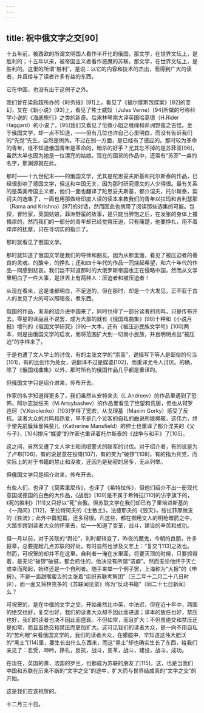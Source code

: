 ```yaml
---
---
---
```

title: 祝中俄文字之交[90]
---




十五年前，被西欧的所谓文明国人看作半开化的俄国，那文学，在世界文坛上，是胜利的；十五年以来，被帝国主义者看作恶魔的苏联，那文学，在世界文坛上，是胜利的。这里的所谓“胜利”，是说：以它的内容和技术的杰出，而得到广大的读者，并且给与了读者许多有益的东西。

它在中国，也没有出于这例子之外。

我们曾在梁启超所办的《时务报》[91]上，看见了《福尔摩斯包探案》[92]的变幻，又在《新小说》[93]上，看见了焦士威奴（Jules Verne）[94]所做的号称科学小说的《海底旅行》之类的新奇。后来林琴南大译英国哈葛德（H.Rider Haggard）的小说了，[95]我们又看见了伦敦小姐之缠绵和菲洲野蛮之古怪。至于俄国文学，却一点不知道，——但有几位也许自己心里明白，而没有告诉我们的“先觉”先生，自然是例外。不过在别一方面，是已经有了感应的。那时较为革命的青年，谁不知道俄国青年是革命的，暗杀的好手？尤其忘不掉的是苏菲亚[96]，虽然大半也因为她是一位漂亮的姑娘。现在的国货的作品中，还常有“苏菲”一类的名字，那渊源就在此。

那时——十九世纪末——的俄国文学，尤其是陀思妥夫斯基和托尔斯泰的作品，已经很影响了德国文学，但这和中国无关，因为那时研究德文的人少得很。最有关系的是英美帝国主义者，他们一面也翻译了陀思妥夫斯基，都介涅夫，托尔斯泰，契诃夫的选集了，一面也用那做给印度人读的读本来教我们的青年以拉玛和吉利瑟那（Rama and Krishna）[97]的对话，然而因此也携带了阅读那些选集的可能。包探，冒险家，英国姑娘，菲洲野蛮的故事，是只能当醉饱之后，在发胀的身体上搔搔痒的，然而我们的一部分的青年却已经觉得压迫，只有痛楚，他要挣扎，用不着痒痒的抚摩，只在寻切实的指示了。

那时就看见了俄国文学。

那时就知道了俄国文学是我们的导师和朋友。因为从那里面，看见了被压迫者的善良的灵魂，的酸辛，的挣扎；还和四十年代的作品一同烧起希望，和六十年代的作品一同感到悲哀。我们岂不知道那时的大俄罗斯帝国也正在侵略中国，然而从文学里明白了一件大事，是世界上有两种人：压迫者和被压迫者！

从现在看来，这是谁都明白，不足道的，但在那时，却是一个大发见，正不亚于古人的发见了火的可以照暗夜，煮东西。

俄国的作品，渐渐的绍介进中国来了，同时也得了一部分读者的共鸣，只是传布开去。零星的译品且不说罢，成为大部的就有《俄国戏曲集》[98]十种和《小说月报》增刊的《俄国文学研究》[99]一大本，还有《被压迫民族文学号》[100]两本，则是由俄国文学的启发，而将范围扩大到一切弱小民族，并且明明点出“被压迫”的字样来了。

于是也遭了文人学士的讨伐，有的主张文学的“崇高”，说描写下等人是鄙俗的勾当[101]，有的比创作为处女，说翻译不过是媒婆[102]，而重译尤令人讨厌。的确，除了《俄国戏曲集》以外，那时所有的俄国作品几乎都是重译的。

但俄国文学只是绍介进来，传布开去。

作家的名字知道得更多了，我们虽然从安特来夫（L.Andreev）的作品里遇到了恐怖，阿尔志跋绥夫（M.Artsybashev）的作品里看见了绝望和荒唐，但也从珂罗连珂（V.Korolenko）[103]学得了宽宏，从戈理基（Maxim Gorky）感受了反抗。读者大众的共鸣和热爱，早不是几个论客的自私的曲说所能掩蔽，这伟力，终于使先前膜拜曼殊斐儿（Katherine Mansfield）的绅士也重译了都介涅夫的《父与子》，[104]排斥“媒婆”的作家也重译着托尔斯泰的《战争与和平》了[105]。

这之间，自然又遭了文人学士和流氓警犬的联军的讨伐。对于绍介者，有的说是为了卢布[106]，有的说是意在投降[107]，有的笑为“破锣”[108]，有的指为共党，而实际上的对于书籍的禁止和没收，还因为是秘密的居多，无从列举。

但俄国文学只是绍介进来，传布开去。

有些人们，也译了《莫索里尼传》，也译了《希特拉传》，但他们绍介不出一册现代意国或德国的白色的大作品，《战后》[109]是不属于希特拉[110]的卐字旗下的，《死的胜利》[111]又只好以“死”自傲。但苏联文学在我们却已有了里培进斯基的《一周间》[112]，革拉特珂夫的《士敏土》，法捷耶夫的《毁灭》，绥拉菲摩微支的《铁流》；此外中篇短篇，还多得很。凡这些，都在御用文人的明枪暗箭之中，大踏步跨到读者大众的怀里去，给一一知道了变革，战斗，建设的辛苦和成功。

但一月以前，对于苏联的“舆论”，刹时都转变了，昨夜的魔鬼，今朝的良朋，许多报章，总要提起几点苏联的好处，有时自然也涉及文艺上：“复交”[113]之故也。然而，可祝贺的却并不在这里。自利者一淹在水里面，将要灭顶的时候，只要抓得着，是无论“破锣”破鼓，都会抓住的，他决没有所谓“洁癖”。然而无论他终于灭亡或幸而爬起，始终还是一个自利者。随手来举一个例子罢，上海称为“大报”的《申报》，不是一面甜嘴蜜舌的主张着“组织苏联考察团”（三二年十二月二十八日时评），而一面又将林克多的《苏联闻见录》称为“反动书籍”（同二十七日新闻）么？

可祝贺的，是在中俄的文字之交，开始虽然比中英，中法迟，但在近十年中，两国的绝交也好，复交也好，我们的读者大众却不因此而进退；译本的放任也好，禁压也好，我们的读者也决不因此而盛衰。不但如常，而且扩大；不但虽绝交和禁压还是如常，而且虽绝交和禁压而更加扩大。这可见我们的读者大众，是一向不用自私的“势利眼”来看俄国文学的。我们的读者大众，在朦胧中，早知道这伟大肥沃的“黑土”[114]里，要生长出什么东西来，而这“黑土”却也确实生长了东西，给我们亲见了：忍受，呻吟，挣扎，反抗，战斗，变革，战斗，建设，战斗，成功。

在现在，英国的萧，法国的罗兰，也都成为苏联的朋友了[115]。这，也是当我们中国和苏联在历来不断的“文字之交”的途中，扩大而与世界结成真的“文字之交”的开始。

这是我们应该祝贺的。

十二月三十日。